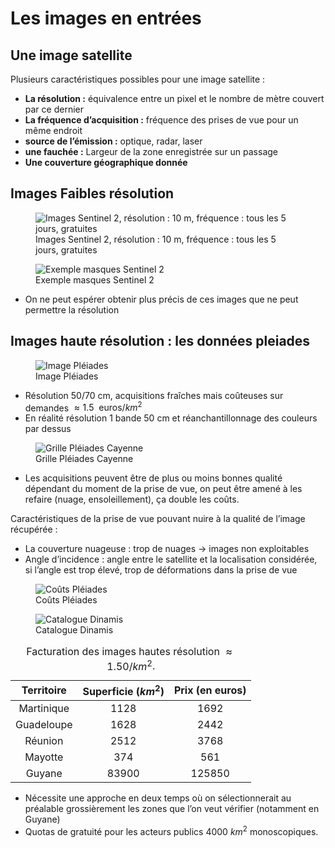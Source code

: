 # Les images en entrées

## Une image satellite
Plusieurs caractéristiques possibles pour une image satellite :

- **La résolution :** équivalence entre un pixel et le nombre de mètre couvert par ce dernier
- **La fréquence d'acquisition :** fréquence des prises de vue pour un même endroit 
- **source de l'émission :** optique, radar, laser
- **une fauchée :** Largeur de la zone enregistrée sur un passage
- **Une couverture géographique donnée**


## Images Faibles résolution

![Images Sentinel 2, résolution : 10 m, fréquence : tous les 5 jours, gratuites](figures/image_sentinel.png){#fig-im-sentinel2}

![Exemple masques Sentinel 2](figures/Exemple_1.png){#fig-ex-sentinel2}

- On ne peut espérer obtenir plus précis de ces images que ne peut permettre la résolution 

## Images haute résolution : les données pleiades
![Image Pléiades](figures/pleiade.png){#fig-im-pleiade}

- Résolution 50/70  cm, acquisitions fraîches mais coûteuses sur demandes $\approx 1.5 \text{~~euros}/ km^{2}$
- En réalité résolution 1 bande  50 cm et réanchantillonnage des couleurs par dessus

![Grille Pléiades Cayenne](figures/Grille_images.png){#fig-pleiade-grid}

- Les acquisitions peuvent être de plus ou moins bonnes qualité dépendant du moment de la prise de vue, on peut être amené à les refaire (nuage, ensoleillement), ça double les coûts.

Caractéristiques de la prise de vue pouvant nuire à la qualité de l'image récupérée :

- La couverture nuageuse : trop de nuages $\longrightarrow$ images non exploitables
- Angle d'incidence : angle entre le satellite et la localisation considérée, si l'angle est trop élevé, trop de déformations dans la prise de vue

![Coûts Pléiades](figures/couts_pleiades.png){#fig-pleiade-cost}

![Catalogue Dinamis](figures/ElCatalogue.png){#fig-catalogue}


| **Territoire** | **Superficie ($km^2$)**  | **Prix (en euros)** | 
|:-------:|:----:|:-----:|
|Martinique |1128| 1692
|Guadeloupe |1628 |2442
|Réunion |2512 |3768
|Mayotte |374 |561
|Guyane| 83900 |125850

: Facturation des images hautes résolution $\approx 1.50 / km^2$.

- Nécessite une approche en deux temps où on sélectionnerait au préalable grossièrement les zones que l'on veut vérifier (notamment en Guyane)
- Quotas de gratuité pour les acteurs publics 4000 $km^2$ monoscopiques.



